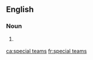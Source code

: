 ==English==

===Noun===
{{head|en|noun plural form|head=[[special]] [[teams]]}}

# {{lb|en|American football|ice hockey}} {{plural of|special team|lang=en}}

[[ca:special teams]]
[[fr:special teams]]